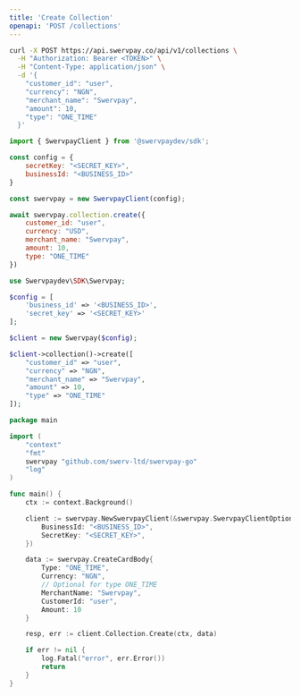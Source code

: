```yaml
---
title: 'Create Collection'
openapi: 'POST /collections'
---
```


<RequestExample>

```bash cURL
curl -X POST https://api.swervpay.co/api/v1/collections \
  -H "Authorization: Bearer <TOKEN>" \
  -H "Content-Type: application/json" \
  -d '{
    "customer_id": "user",
    "currency": "NGN",
    "merchant_name": "Swervpay",
    "amount": 10,
    "type": "ONE_TIME"
  }'
```

```javascript Node.js
import { SwervpayClient } from '@swervpaydev/sdk';

const config = {
    secretKey: "<SECRET_KEY>",
    businessId: "<BUSINESS_ID>"
}

const swervpay = new SwervpayClient(config);

await swervpay.collection.create({
    customer_id: "user",
    currency: "USD",
    merchant_name: "Swervpay",
    amount: 10,
    type: "ONE_TIME"
})
```

```php PHP
use Swervpaydev\SDK\Swervpay;

$config = [
	'business_id' => '<BUSINESS_ID>',
	'secret_key' => '<SECRET_KEY>'
];

$client = new Swervpay($config);

$client->collection()->create([
    "customer_id" => "user",
    "currency" => "NGN",
    "merchant_name" => "Swervpay",
    "amount" => 10,
    "type" => "ONE_TIME"
]);
```


```go Go
package main

import (
	"context"
	"fmt"
	swervpay "github.com/swerv-ltd/swervpay-go"
	"log"
)

func main() {
	ctx := context.Background()

	client := swervpay.NewSwervpayClient(&swervpay.SwervpayClientOption{
        BusinessId: "<BUSINESS_ID>",
        SecretKey: "<SECRET_KEY>",
    })

    data := swervpay.CreateCardBody{
        Type: "ONE_TIME",
        Currency: "NGN",
        // Optional for type ONE_TIME
        MerchantName: "Swervpay",
        CustomerId: "user",
        Amount: 10
    }

	resp, err := client.Collection.Create(ctx, data)

	if err != nil {
		log.Fatal("error", err.Error())
		return
	}
}
```

</RequestExample>

